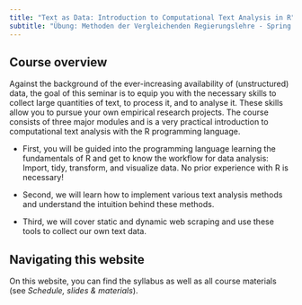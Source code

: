 ```yaml
---
title: "Text as Data: Introduction to Computational Text Analysis in R"
subtitle: "Übung: Methoden der Vergleichenden Regierungslehre - Spring 2025"
---
```


## **Course overview**

Against the background of the ever-increasing availability of (unstructured) data, the goal of this seminar is to equip you with the necessary skills to collect large quantities of text, to process it, and to analyse it. These skills allow you to pursue your own empirical research projects. The course consists of three major modules and is a very practical introduction to computational text analysis with the R programming language.

-   First, you will be guided into the programming language learning the fundamentals of R and get to know the workflow for data analysis: Import, tidy, transform, and visualize data. No prior experience with R is necessary!

-   Second, we will learn how to implement various text analysis methods and understand the intuition behind these methods.

-   Third, we will cover static and dynamic web scraping and use these tools to collect our own text data.

## **Navigating this website**

On this website, you can find the syllabus as well as all course materials (see *Schedule, slides & materials*).
